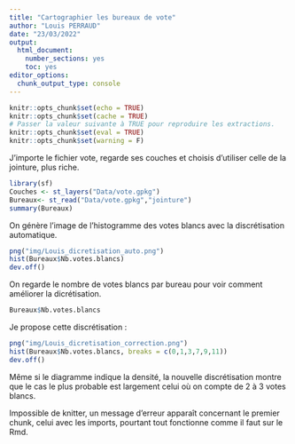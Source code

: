 ---
title: "Cartographier les bureaux de vote"
author: "Louis PERRAUD"
date: "23/03/2022"
output: 
  html_document: 
    number_sections: yes
    toc: yes
editor_options: 
  chunk_output_type: console
---

```{r setup, include=FALSE}
knitr::opts_chunk$set(echo = TRUE)
knitr::opts_chunk$set(cache = TRUE)
# Passer la valeur suivante à TRUE pour reproduire les extractions.
knitr::opts_chunk$set(eval = TRUE)
knitr::opts_chunk$set(warning = F)
```

J'importe le fichier vote, regarde ses couches et choisis d'utiliser celle de la jointure, plus riche.
```{r}
library(sf)
Couches <- st_layers("Data/vote.gpkg")
Bureaux<- st_read("Data/vote.gpkg","jointure")
summary(Bureaux)
```

On génère l'image de l'histogramme des votes blancs avec la discrétisation automatique.
```{r}
png("img/Louis_dicretisation_auto.png")
hist(Bureaux$Nb.votes.blancs)
dev.off()
```

On regarde le nombre de votes blancs par bureau pour voir comment améliorer la dicrétisation.
```{r}
Bureaux$Nb.votes.blancs
```

Je propose cette discrétisation :
```{r}
png("img/Louis_dicretisation_correction.png")
hist(Bureaux$Nb.votes.blancs, breaks = c(0,1,3,7,9,11))
dev.off()
```
Même si le diagramme indique la densité, la nouvelle discrétisation montre que le cas le plus probable est largement celui où on compte de 2 à 3 votes blancs.

Impossible de knitter, un message d'erreur apparaît concernant le premier chunk, celui avec les imports, pourtant tout fonctionne comme il faut sur le Rmd.